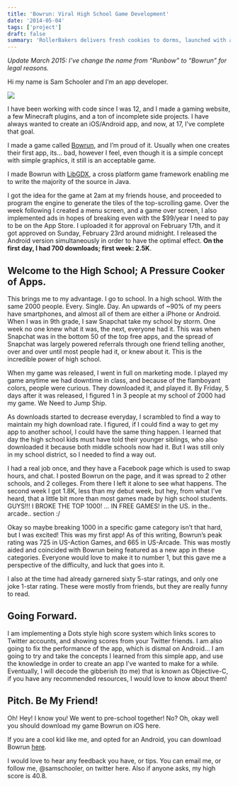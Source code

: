 ```yaml
---
title: 'Bowrun: Viral High School Game Development'
date: '2014-05-04'
tags: ['project']
draft: false
summary: 'RollerBakers delivers fresh cookies to dorms, launched with a simple site and Node.js backend. From dorm baking to 400+ sales, now revamped with a professional design and Braintree payments.'
---
```


_Update March 2015: I’ve change the name from “Runbow” to “Bowrun” for legal reasons._

Hi my name is Sam Schooler and I’m an app developer.

![](/static/images/bowrun.png)

I have been working with code since I was 12, and I made a gaming website, a few Minecraft plugins, and a ton of incomplete side projects. I have always wanted to create an iOS/Android app, and now, at 17, I’ve complete that goal.

I made a game called [Bowrun](https://appsto.re/i66Y2k7), and I’m proud of it. Usually when one creates their first app, its… bad, however I feel, even though it is a simple concept with simple graphics, it still is an acceptable game.

I made Bowrun with [LibGDX](https://web.archive.org/web/20200715215440/https://libgdx.badlogicgames.com/), a cross platform game framework enabling me to write the majority of the source in Java.

I got the idea for the game at 2am at my friends house, and proceeded to program the engine to generate the tiles of the top-scrolling game. Over the week following I created a menu screen, and a game over screen, I also implemented ads in hopes of breaking even with the $99/year I need to pay to be on the App Store. I uploaded it for approval on February 17th, and it got approved on Sunday, February 23rd around midnight. I released the Android version simultaneously in order to have the optimal effect. **On the first day, I had 700 downloads; first week: 2.5K**.

## Welcome to the High School; A Pressure Cooker of Apps.

This brings me to my advantage. I go to school. In a high school. With the same 2000 people. Every. Single. Day. An upwards of ~90% of my peers have smartphones, and almost all of them are either a iPhone or Android. When I was in 9th grade, I saw Snapchat take my school by storm. One week no one knew what it was, the next, everyone had it. This was when Snapchat was in the bottom 50 of the top free apps, and the spread of Snapchat was largely powered referrals through one friend telling another, over and over until most people had it, or knew about it. This is the incredible power of high school.

When my game was released, I went in full on marketing mode. I played my game anytime we had downtime in class, and because of the flamboyant colors, people were curious. They downloaded it, and played it. By Friday, 5 days after it was released, I figured 1 in 3 people at my school of 2000 had my game.
We Need to Jump Ship.

As downloads started to decrease everyday, I scrambled to find a way to maintain my high download rate. I figured, if I could find a way to get my app to another school, I could have the same thing happen. I learned that day the high school kids must have told their younger siblings, who also downloaded it because both middle schools now had it. But I was still only in my school district, so I needed to find a way out.

I had a real job once, and they have a Facebook page which is used to swap hours, and chat. I posted Bowrun on the page, and it was spread to 2 other schools, and 2 colleges. From there I left it alone to see what happens. The second week I got 1.8K, less than my debut week, but hey, from what I’ve heard, that a little bit more than most games made by high school students.
GUYS!!! I BROKE THE TOP 1000! … IN FREE GAMES! in the US. in the.. arcade.. section :/

Okay so maybe breaking 1000 in a specific game category isn’t that hard, but I was excited! This was my first app! As of this writing, Bowrun’s peak rating was 725 in US-Action Games, and 665 in US-Arcade. This was mostly aided and coincided with Bowrun being featured as a new app in these categories. Everyone would love to make it to number 1, but this gave me a perspective of the difficulty, and luck that goes into it.

I also at the time had already garnered sixty 5-star ratings, and only one joke 1-star rating. These were mostly from friends, but they are really funny to read.

## Going Forward.

I am implementing a Dots style high score system which links scores to Twitter accounts, and showing scores from your Twitter friends. I am also going to fix the performance of the app, which is dismal on Android… I am going to try and take the concepts I learned from this simple app, and use the knowledge in order to create an app I’ve wanted to make for a while. Eventually, I will decode the gibberish (to me) that is known as Objective-C, if you have any recommended resources, I would love to know about them!

## Pitch. Be My Friend!

Oh! Hey! I know you! We went to pre-school together! No? Oh, okay well you should download my game Bowrun on iOS here.

If you are a cool kid like me, and opted for an Android, you can download Bowrun [here](https://play.google.com/store/apps/details?id=co.mycube.runbow).

I would love to hear any feedback you have, or tips. You can email me, or follow me, @samschooler, on twitter here. Also if anyone asks, my high score is 40.8.
